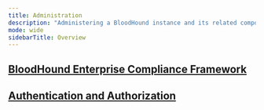 ---
title: Administration
description: "Administering a BloodHound instance and its related components; users, roles, authentication, collector status, and general security."
mode: wide
sidebarTitle: Overview
---



## <Icon icon="shield-check" iconType="solid" /> [BloodHound Enterprise Compliance Framework](/manage-bloodhound/compliance/overview)


<CardGroup cols={2}>
  <Card
    title="BloodHound Enterprise Compliance Framework Resource"
    icon="shield-check"
    href="/manage-bloodhound/compliance-framework/overview"
    iconType="solid"
    horizontal
  />
  <Card
    title="BloodHound Enterprise NIST SP 800-171 Compliance Resource"
    icon="file-shield"
    href="/manage-bloodhound/compliance-framework/nist-sp-800-171"
    iconType="solid"
    horizontal
  />
  <Card
    title="BloodHound Enterprise NIST SP 800-53 Rev.8 Compliance Resource"
    icon="clipboard-check"
    href="/manage-bloodhound/compliance-framework/nist-sp-800-53"
    iconType="solid"
    horizontal
  />
  <Card
    title="BloodHound Enterprise NIST CSF v2 Compliance Resource"
    icon="clipboard"
    href="/manage-bloodhound/compliance-framework/nist-csf-v2"
    iconType="solid"
    horizontal
  />
  <Card
    title="BloodHound Enterprise NIST CSF v1.1 Compliance Resource"
    icon="check-double"
    href="/manage-bloodhound/compliance-framework/nist-csf-v1-1"
    iconType="solid"
    horizontal
  />
</CardGroup>


## <Icon icon="lock" iconType="solid" /> [Authentication and Authorization](/manage-bloodhound/auth/overview)

<CardGroup cols={2}>
  <Card
    title="Administering users and roles"
    icon="user-shield"
    href="/manage-bloodhound/auth/users-and-roles"
    iconType="solid"
    horizontal
  />
  <Card
    title="Enable/Disable Multi-Factor Authentication"
    icon="shield"
    href="/manage-bloodhound/auth/mfa"
    iconType="solid"
    horizontal
  />
  <Card
    title="OIDC in BloodHound"
    icon="id-badge"
    href="/manage-bloodhound/auth/oidc"
    iconType="solid"
    horizontal
  />
  <Card
    title="SAML in BloodHound"
    icon="key"
    href="/manage-bloodhound/auth/saml"
    iconType="solid"
    horizontal
  />
  <Card
    title="SAML: ADFS Configuration"
    icon="shield-halved"
    href="/manage-bloodhound/auth/saml-adfs"
    iconType="solid"
    horizontal
  />
  <Card
    title="SAML: Auth0 Configuration"
    icon="lock"
    href="/manage-bloodhound/auth/saml-auth0"
    iconType="solid"
    horizontal
  />
</CardGroup>

<Card
  title="Securing BloodHound and collectors"
  icon="lock"
  href="/manage-bloodhound/securing-bloodhound-and-collectors/overview"
  iconType="solid"
  horizontal
/>

<CardGroup cols={2}>
  <Card
    title="SharpHound Enterprise Service Hardening"
    icon="shield-check"
    href="/manage-bloodhound/securing-bloodhound-and-collectors/sharphound-hardening"
    iconType="solid"
    horizontal
  />
</CardGroup>
